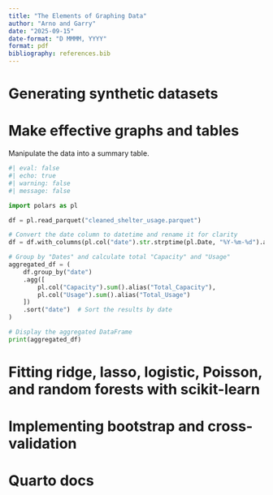 ```yaml
---
title: "The Elements of Graphing Data"
author: "Arno and Garry"
date: "2025-09-15"
date-format: "D MMMM, YYYY"
format: pdf
bibliography: references.bib
---
```


# Generating synthetic datasets

# Make effective graphs and tables

Manipulate the data into a summary table.

```python
#| eval: false
#| echo: true
#| warning: false
#| message: false

import polars as pl

df = pl.read_parquet("cleaned_shelter_usage.parquet")

# Convert the date column to datetime and rename it for clarity
df = df.with_columns(pl.col("date").str.strptime(pl.Date, "%Y-%m-%d").alias("date"))

# Group by "Dates" and calculate total "Capacity" and "Usage"
aggregated_df = (
    df.group_by("date")
    .agg([
        pl.col("Capacity").sum().alias("Total_Capacity"),
        pl.col("Usage").sum().alias("Total_Usage")
    ])
    .sort("date")  # Sort the results by date
)

# Display the aggregated DataFrame
print(aggregated_df)
```


# Fitting ridge, lasso, logistic, Poisson, and random forests with scikit-learn

# Implementing bootstrap and cross-validation

# Quarto docs

